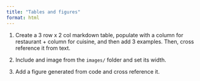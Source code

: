 ```yaml
---
title: "Tables and figures"
format: html
---
```


1.  Create a 3 row x 2 col markdown table, populate with a column for restaurant + column for cuisine, and then add 3 examples. Then, cross reference it from text.

2.  Include and image from the `images/` folder and set its width.

3.  Add a figure generated from code and cross reference it.
